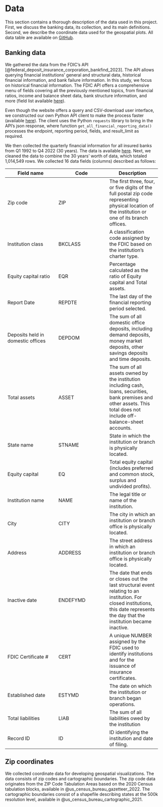 # Data {#data}

This section contains a thorough description of the data used in this project. First, we discuss the banking data, its collection, and its main definitions. Second, we describe the coordinate data used for the geospatial plots. All data table are available on [GitHub](https://github.com/anly503/spring2023-project-team-4/tree/main/data).


## Banking data

We gathered the data from the FDIC's API  [@federal_deposit_insurance_corporation_bankfind_2023]. The API allows querying financial institutions' general and structural data, historical financial information, and bank failure information. In this study, we focus on historical financial information. The FDIC API offers a comprehensive menu of fields covering all the previously mentioned topics, from financial ratios, income and balance sheet data, bank structure information, and more (field list available [here](https://github.com/anly503/spring2023-project-team-4/tree/main/data/data_documentation)).

Even though the website offers a query and CSV-download user interface, we constructed our own Python API client to make the process faster (available [here](https://github.com/anly503/spring2023-project-team-4/tree/main/code/data_gathering)). The client uses the Python `requests` library to bring in the API's json response, where function `get_all_financial_reporting_data()` processes the endpoint, reporting period, fields, and result_limit as required. 

We then collected the quarterly financial information for all insured banks from Q1 1992 to Q4 2022 (30 years). The data is available [here](https://github.com/anly503/spring2023-project-team-4/tree/main/data/quarterly_financials). Next, we cleaned the data to combine the 30 years' worth of data, which totaled 1,014,549 rows. We collected 16 data fields (columns) described as follows:

| Field name    | Code          | Description   |
| ---           |---            | ---           |
| Zip code | ZIP | The first three, four, or five digits of the full postal zip code representing physical location of the institution or one of its branch offices. |
| Institution class | BKCLASS | A classification code assigned by the FDIC based on the institution's charter type. |
| Equity capital ratio | EQR	        | Percentage calculated as the ratio of Equity capital and Total assets. |
| Report Date              | REPDTE	        | The last day of the financial reporting period selected.              |
| Deposits held in domestic offices               |DEPDOM	        | The sum of all domestic office deposits, including demand deposits, money market deposits, other savings deposits and time deposits.               |
| Total assets               |ASSET	        | The sum of all assets owned by the institution including cash, loans, securities, bank premises and other assets. This total does not include off-balance-sheet accounts.               |
| State name | STNAME | State in which the institution or branch is physically located. |
| Equity capital | EQ | Total equity capital (includes preferred and common stock, surplus and undivided profits). |
| Institution name | NAME | The legal title or name of the institution. |
| City | CITY | The city in which an institution or branch office is physically located. |
| Address | ADDRESS | The street address in which an institution or branch office is physically located. |
| Inactive date | ENDEFYMD | The date that ends or closes out the last structural event relating to an institution. For closed institutions, this date represents the day that the institution became inactive.              |
| FDIC Certificate # | CERT | A unique NUMBER assigned by the FDIC used to identify institutions and for the issuance of insurance certificates. |
| Established date | ESTYMD | The date on which the institution or branch began operations. |
| Total liabilities | LIAB | The sum of all liabilities owed by the institution |
| Record ID | ID | ID identifying the institution and date of filing.|


## Zip coordinates

We collected coordinate data for developing geospatial visualizations. The data consists of zip codes and cartographic boundaries. The zip code data originates from the ZIP Code Tabulation Areas based on the 2020 Census tabulation blocks, available in @us_census_bureau_gazetteer_2022. The cartographic boundaries consist of a shapefile describing states at the 500k resolution level, available in @us_census_bureau_cartographic_2021.